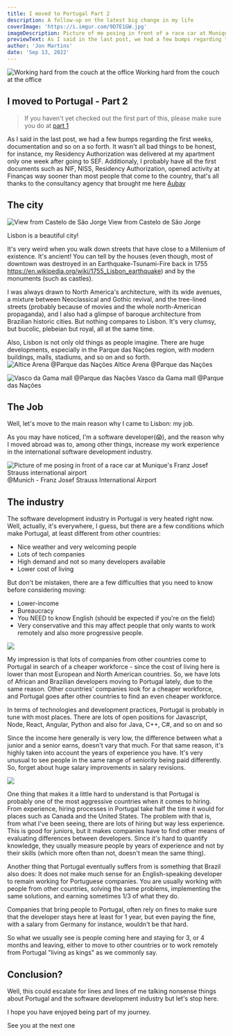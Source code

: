 ```yaml
---
title: I moved to Portugal Part 2
description: A follow-up on the latest big change in my life
coverImage: 'https://i.imgur.com/9D7E1GW.jpg'
imageDescription: Picture of me posing in front of a race car at Munique's Franz Josef Strauss international airport
previewText: As I said in the last post, we had a few bumps regarding the first weeks, documentation and so on a so forth. It wasn't all bad things to be honest
author: 'Jon Martins'
date: 'Sep 13, 2022'
---
```

![Working hard from the couch at the office](https://i.imgur.com/H6j4bK7.png)
Working hard from the couch at the office
## I moved to Portugal - Part 2

> If you haven't yet checked out the first part of this, please make sure you do at [part 1](https://www.jonmartins.dev/blog/i-moved-to-portugal-pt1)

As I said in the last post, we had a few bumps regarding the first weeks, documentation and so on a so forth. It wasn't all bad things to be honest, for instance, my Residency Authorization was delivered at my apartment only one week after going to SEF. Additionaly, I probably have all the first documents such as NIF, NISS, Residency Authorization, opened activity at Finanças way sooner than most people that come to the country, that's all thanks to the consultancy agency that brought me here [Aubay](aubay.pt)

The city
---
![View from Castelo de São Jorge](https://i.imgur.com/XF5ARE0.jpg)
View from Castelo de São Jorge

Lisbon is a beautiful city!

It's very weird when you walk down streets that have close to a Millenium of existence. It's ancient! You can tell by the houses (even though, most of downtown was destroyed in an Earthquake-Tsunami-Fire back in 1755 https://en.wikipedia.org/wiki/1755_Lisbon_earthquake) and by the monuments (such as castles).

I was always drawn to North America's architecture, with its wide avenues, a mixture between Neoclassical and Gothic revival, and the tree-lined streets (probably because of movies and the whole north-American propaganda), and I also had a glimpse of baroque architecture from Brazilian historic cities. But nothing compares to Lisbon. It's very clumsy, but bucolic, plebeian but royal, all at the same time.


Also, Lisbon is not only old things as people imagine. There are huge developments, especially in the Parque das Nações region, with modern buildings, malls, stadiums, and so on and so forth.
![Altice Arena @Parque das Nações](https://i.imgur.com/vTqF1N7.jpg)
Altice Arena @Parque das Nações

![Vasco da Gama mall @Parque das Nações](https://i.imgur.com/Zcaf8rH.jpg)
Vasco da Gama mall @Parque das Nações


The Job
---
Well, let's move to the main reason why I came to Lisbon: my job.

As you may have noticed, I'm a software developer(😱), and the reason why I moved abroad was to, among other things, increase my work experience in the international software development industry.

![Picture of me posing in front of a race car at Munique's Franz Josef Strauss international airport](https://i.imgur.com/9D7E1GW.jpg)
@Munich - Franz Josef Strauss International Airport


The industry
---
The software development industry in Portugal is very heated right now. Well, actually, it's everywhere, I guess, but there are a few conditions which make Portugal, at least different from other countries:

* Nice weather and very welcoming people
* Lots of tech companies
* High demand and not so many developers available
* Lower cost of living 

But don't be mistaken, there are a few difficulties that you need to know before considering moving:

* Lower-income
* Bureaucracy
* You NEED to know English (should be expected if you're on the field)
* Very conservative and this may affect people that only wants to work remotely and also more progressive people.

![](https://i.imgur.com/REQ8FKa.png)


My impression is that lots of companies from other countries come to Portugal in search of a cheaper workforce - since the cost of living here is lower than most European and North American countries. So, we have lots of African and Brazilian developers moving to Portugal lately, due to the same reason. Other countries' companies look for a cheaper workforce, and Portugal goes after other countries to find an even cheaper workforce.

In terms of technologies and development practices, Portugal is probably in tune with most places. There are lots of open positions for Javascript, Node, React, Angular, Python and also for Java, C++, C#, and so on and so 

Since the income here generally is very low, the difference between what a junior and a senior earns, doesn't vary that much. For that same reason, it's highly taken into account the years of experience you have. It's very unusual to see people in the same range of seniority being paid differently. So, forget about huge salary improvements in salary revisions.

![](https://i.imgur.com/O5NtMCS.png)

One thing that makes it a little hard to understand is that Portugal is probably one of the most aggressive countries when it comes to hiring. 
From experience, hiring processes in Portugal take half the time it would for places such as Canada and the United States. The problem with that is, from what I've been seeing, there are lots of hiring but way less experience. This is good for juniors, but it makes companies have to find other means of evaluating differences between developers. Since it's hard to quantify knowledge, they usually measure people by years of experience and not by their skills (which more often than not, doesn't mean the same thing).

Another thing that Portugal eventually suffers from is something that Brazil also does:
It does not make much sense for an English-speaking developer to remain working for Portuguese companies. 
You are usually working with people from other countries, solving the same problems, implementing the same solutions, and earning sometimes 1/3 of what they do.

Companies that bring people to Portugal, often rely on fines to make sure that the developer stays here at least for 1 year, but even paying the fine, with a salary from Germany for instance, wouldn't be that hard.

So what we usually see is people coming here and staying for 3, or 4 months and leaving, either to move to other countries or to work remotely from Portugal "living as kings" as we commonly say.


Conclusion?
---
Well, this could escalate for lines and lines of me talking nonsense things about Portugal and the software development industry but let's stop here.

I hope you have enjoyed being part of my journey.

See you at the next one
